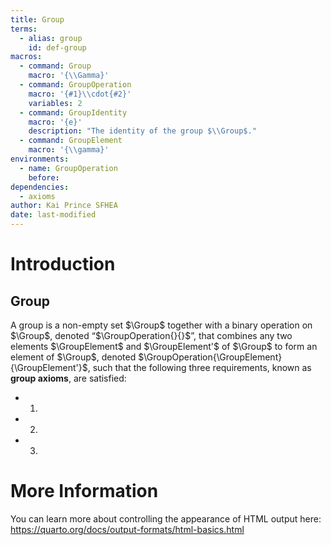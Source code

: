 ```yaml
---
title: Group
terms:
  - alias: group
    id: def-group
macros:
  - command: Group
    macro: '{\\Gamma}'
  - command: GroupOperation
    macro: '{#1}\\cdot{#2}'
    variables: 2
  - command: GroupIdentity
    macro: '{e}'
    description: "The identity of the group $\\Group$."
  - command: GroupElement
    macro: '{\\gamma}'
environments:
  - name: GroupOperation
    before: 
dependencies:
  - axioms
author: Kai Prince SFHEA
date: last-modified
---
```


# Introduction
::: {#def-group}
## Group
A group is a non-empty set $\Group$ together with a binary operation on $\Group$, denoted "$\GroupOperation{}{}$", that combines any two elements $\GroupElement$ and $\GroupElement'$ of $\Group$ to form an element of $\Group$, denoted $\GroupOperation{\GroupElement}{\GroupElement'}$, such that the following three requirements, known as **group axioms**, are satisfied:

* @def-associativity.
* @def-identity.
* @def-uniqueInverse.
:::

# More Information

You can learn more about controlling the appearance of HTML output here: <https://quarto.org/docs/output-formats/html-basics.html>

